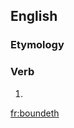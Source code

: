 ==English==

===Etymology===
{{suffix|bound|eth|lang=en}}

===Verb===
{{en-verb form}}

# {{en-archaic third-person singular of|bound}}

[[fr:boundeth]]